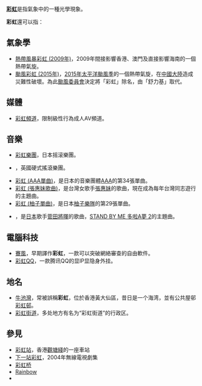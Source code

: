 '''[[彩虹|彩虹]]'''是指氣象中的一種光學現象。

'''彩虹'''還可以指：

==氣象學==
*[[熱帶風暴彩虹_(2009年)|熱帶風暴彩虹 (2009年)]]，2009年間接影響香港、澳門及直接影響海南的一個熱帶氣旋。
*[[颱風彩虹_(2015年)|颱風彩虹 (2015年)]]，[[2015年太平洋颱風季|2015年太平洋颱風季]]的一個熱帶氣旋，在[[中國大陸|中國大陸]]造成災難性破壞。為此[[颱風委員會|颱風委員會]]決定將「彩虹」除名，由「舒力基」取代。

==媒體==
*[[彩虹頻道|彩虹頻道]]，限制級性行為成人AV頻道。

==音樂==
*[[彩虹樂團|彩虹樂團]]，日本摇滚樂團。
*{{link-en|彩虹 (英國樂團)|Rainbow (rock band)}}，英國硬式搖滾樂團。
*[[彩虹_(AAA單曲)|彩虹 (AAA單曲)]]，是日本的音樂團體[[AAA|AAA]]的第34張單曲。
*[[彩虹_(張惠妹歌曲)|彩虹 (張惠妹歌曲)]]，是台灣女歌手[[張惠妹|張惠妹]]的歌曲，現在成為每年台灣同志遊行的主題曲。
*[[彩虹_(柚子單曲)|彩虹 (柚子單曲)]]，是日本[[柚子樂隊|柚子樂隊]]的第29張單曲。
*{{link-jp|虹(菅田將暉單曲)|虹 (菅田将暉の曲)}}，是[[日本|日本]]歌手[[菅田將暉|菅田將暉]]的歌曲，[[STAND_BY_ME_多啦A夢_2|STAND BY ME 多啦A夢 2]]的主題曲。

==電腦科技==
*[[賽風|賽風]]，早期譯作'''彩虹'''，一款可以突破網絡審查的自由軟件。
*[[彩虹QQ|彩虹QQ]]，一款腾讯QQ的显IP显隐身外挂。

==地名==
*[[牛池灣|牛池灣]]，常被誤稱'''彩虹'''，位於香港黃大仙區，昔日是一个海湾，並有公共屋邨[[彩虹邨|彩虹邨]]。
*[[彩虹街道|彩虹街道]]，多处地方有名为“彩虹街道”的行政区。

==參見==
*[[彩虹站|彩虹站]]，香港[[觀塘綫|觀塘綫]]的一座車站
*[[下一站彩虹|下一站彩虹]]，2004年無線電視劇集
*[[下一站彩虹|彩虹桥]]
*[[Rainbow|Rainbow]]
*{{lookfrom|彩虹}}

{{disambig|C|cat=二字消歧義}}